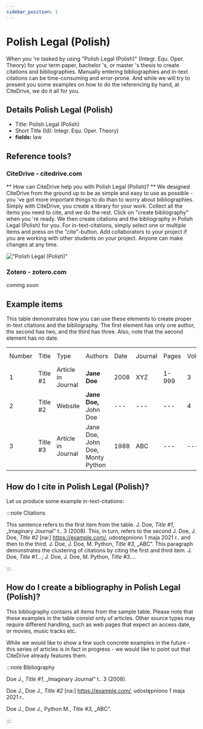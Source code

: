 ```yaml
---
sidebar_position: 1
---
```


# Polish Legal (Polish)

When you 're tasked by using "Polish Legal (Polish)" (Integr. Equ. Oper. Theory) for your term paper, bachelor 's, or master 's thesis to create citations and bibliographies.
Manually entering bibliographies and in-text citations can be time-consuming and error-prone. And while we will try to present you some examples on how to do the referencing by hand, at CiteDrive, we do it all for you.

## Details  Polish Legal (Polish)
* Title: Polish Legal (Polish)
* Short Title (Id): Integr. Equ. Oper. Theory)
* **fields:** law

## Reference tools?
### CiteDrive - citedrive.com
** How can CiteDrive help you with Polish Legal (Polish)? **
We designed CiteDrive from the ground up to be as simple and easy to use as possible - you 've got more important things to do than to worry about bibliographies. Simply with CiteDrive, you create a library for your work. Collect all the items you need to cite, and we do the rest. Click on "create bibliography" when you 're ready. We then create citations and the bibliography in Polish Legal (Polish) for you. For in-text-citations, simply select one or multiple items and press on the "cite"-button. Add collaborators to your project if you are working with other students on your project. Anyone can make changes at any time.


!["Polish Legal (Polish)"](images/polish-legal-polish.svg "Choose Polish Legal (Polish) in the CiteDrive App")

### Zotero - zotero.com

coming soon

## Example items

This table demonstrates how you can use these elements to create proper in-text citations and the bibliography. The first element has only one author, the second has two, and the third has three. Also, note that the second element has no date.


<table>
  <tr>
   <td>Number
   </td>
   <td>Title
   </td>
   <td>Type
   </td>
   <td>Authors
   </td>
   <td>Date
   </td>
   <td>Journal
   </td>
   <td>Pages
   </td>
   <td>Volume
   </td>
   <td>Issue
   </td>
   <td>Access Date
   </td>
  </tr>
  <tr>
   <td>1
   </td>
   <td>Title #1
   </td>
   <td>Article in Journal
   </td>
   <td><strong>Jane Doe</strong>
   </td>
   <td>2008
   </td>
   <td>XYZ
   </td>
   <td>1-999
   </td>
   <td>3
   </td>
   <td>2
   </td>
   <td>--
   </td>
  </tr>
  <tr>
   <td>
2
   </td>
   <td>Title #2
   </td>
   <td>Website
   </td>
   <td><strong>Jane Doe, </strong>John Doe
   </td>
   <td>---
   </td>
   <td>---
   </td>
   <td>---
   </td>
   <td>4
   </td>
   <td>---
   </td>
   <td>2020-05-01
   </td>
  </tr>
  <tr>
   <td>3
   </td>
   <td>Title #3
   </td>
   <td>Article in Journal
   </td>
   <td>Jane Doe, John Doe, Monty Python
   </td>
   <td>1988
   </td>
   <td>ABC
   </td>
   <td>---
   </td>
   <td>---
   </td>
   <td>16
   </td>
   <td>---
   </td>
  </tr>
</table>



## How do I cite in  Polish Legal (Polish)?

Let us produce some example in-text-citations:

:::note Citations


This sentence refers to the first item from the table. J. Doe, <i>Title #1</i>, „Imaginary Journal” t.. 3 (2008). This, in turn, refers to the second J. Doe, J. Doe, <i>Title #2</i> [na:] https://example.com/, udostępniono 1 maja 2021 r..
and then to the third.  J. Doe, J. Doe, M. Python, <i>Title #3</i>, „ABC”.
This paragraph demonstrates the clustering of citations by citing the first and third item. J. Doe, <i>Title #1</i>...; J. Doe, J. Doe, M. Python, <i>Title #3</i>....

:::

## How do I create a bibliography in Polish Legal (Polish)?

This bibliography contains all items from the sample table. Please note that these examples in the table consist only of articles. Other source types may require different handling, such as web pages that expect an access date, or movies, music tracks etc.

While we would like to show a few such concrete examples in the future - this series of articles is in fact in progress - we would like to point out that CiteDrive already features them.

:::note Bibliography

Doe J., <i>Title #1</i>, „Imaginary Journal” t.. 3 (2008).

Doe J., Doe J., <i>Title #2</i> [na:] https://example.com/, udostępniono 1 maja 2021 r..

Doe J., Doe J., Python M., <i>Title #3</i>, „ABC”.



:::


        